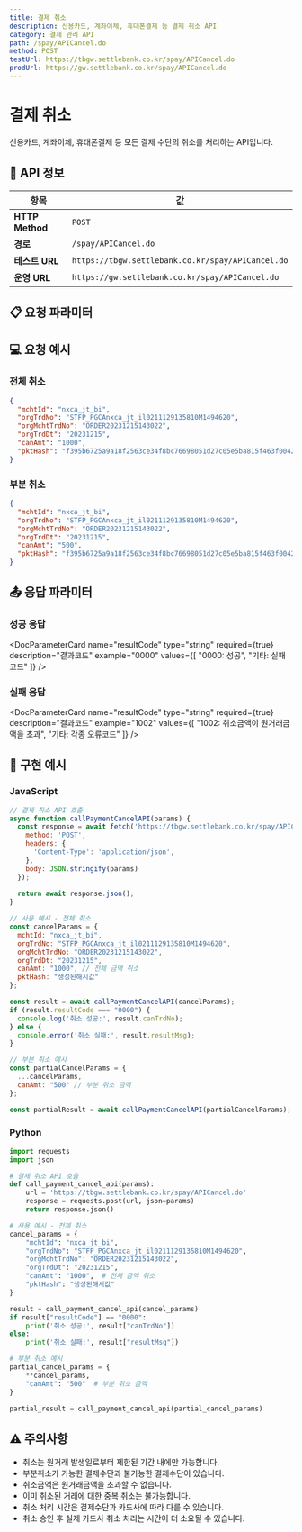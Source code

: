 ```yaml
---
title: 결제 취소
description: 신용카드, 계좌이체, 휴대폰결제 등 결제 취소 API
category: 결제 관리 API
path: /spay/APICancel.do
method: POST
testUrl: https://tbgw.settlebank.co.kr/spay/APICancel.do
prodUrl: https://gw.settlebank.co.kr/spay/APICancel.do
---
```


# 결제 취소

신용카드, 계좌이체, 휴대폰결제 등 모든 결제 수단의 취소를 처리하는 API입니다.

## 📡 API 정보

| 항목 | 값 |
|------|-----|
| **HTTP Method** | `POST` |
| **경로** | `/spay/APICancel.do` |
| **테스트 URL** | `https://tbgw.settlebank.co.kr/spay/APICancel.do` |
| **운영 URL** | `https://gw.settlebank.co.kr/spay/APICancel.do` |

## 📋 요청 파라미터

<ApiParameterCard
  name="mchtId"
  type="string(10)"
  required={true}
  description="헥토파이낸셜에서 부여하는 고유 상점아이디입니다."
  example="nxca_jt_bi"
/>

<ApiParameterCard
  name="orgTrdNo"
  type="string(50)"
  required={true}
  description="원거래번호입니다. 취소하려는 원래 거래의 헥토파이낸셜 거래번호입니다."
  example="STFP_PGCAnxca_jt_il0211129135810M1494620"
/>

<ApiParameterCard
  name="orgMchtTrdNo"
  type="string(100)"
  required={true}
  description="원주문번호입니다. 취소하려는 원래 거래의 상점주문번호입니다."
  example="ORDER20231215143022"
/>

<ApiParameterCard
  name="orgTrdDt"
  type="string(8)"
  required={true}
  description="원거래일자입니다. 취소하려는 원래 거래의 거래일자입니다."
  example="20231215"
/>

<ApiParameterCard
  name="canAmt"
  type="string(12)"
  required={true}
  description="취소금액입니다. 원거래금액보다 작거나 같아야 합니다."
  example="1000"
  note="💰 부분취소 가능, 원거래금액 이하로만 설정 가능"
/>

<ApiParameterCard
  name="pktHash"
  type="string(64)"
  required={true}
  description="SHA256 방식으로 생성한 해쉬값입니다."
  example="f395b6725a9a18f2563ce34f8bc76698051d27c05e5ba815f463f00429061c0c"
  note="🔒 원거래번호 + 원주문번호 + 원거래일자 + 취소금액 + 해쉬키 순서로 조합"
/>

## 💻 요청 예시

### 전체 취소

```json
{
  "mchtId": "nxca_jt_bi",
  "orgTrdNo": "STFP_PGCAnxca_jt_il0211129135810M1494620",
  "orgMchtTrdNo": "ORDER20231215143022",
  "orgTrdDt": "20231215",
  "canAmt": "1000",
  "pktHash": "f395b6725a9a18f2563ce34f8bc76698051d27c05e5ba815f463f00429061c0c"
}
```

### 부분 취소

```json
{
  "mchtId": "nxca_jt_bi",
  "orgTrdNo": "STFP_PGCAnxca_jt_il0211129135810M1494620",
  "orgMchtTrdNo": "ORDER20231215143022",
  "orgTrdDt": "20231215",
  "canAmt": "500",
  "pktHash": "f395b6725a9a18f2563ce34f8bc76698051d27c05e5ba815f463f00429061c0c"
}
```

## 📤 응답 파라미터

### 성공 응답

<DocParameterCard
  name="resultCode"
  type="string"
  required={true}
  description="결과코드"
  example="0000"
  values={[
    "0000: 성공",
    "기타: 실패코드"
  ]}
/>

<DocParameterCard
  name="resultMsg"
  type="string"
  required={true}
  description="결과메시지"
  example="정상적으로 처리되었습니다."
/>

<DocParameterCard
  name="canTrdNo"
  type="string"
  required={true}
  description="취소 거래번호"
  example="STFP_CANCEL_nxca_jt_il0211129135810M1494621"
/>

### 실패 응답

<DocParameterCard
  name="resultCode"
  type="string"
  required={true}
  description="결과코드"
  example="1002"
  values={[
    "1002: 취소금액이 원거래금액을 초과",
    "기타: 각종 오류코드"
  ]}
/>

<DocParameterCard
  name="resultMsg"
  type="string"
  required={true}
  description="결과메시지"
  example="취소금액이 원거래금액을 초과합니다."
/>

<DocParameterCard
  name="canTrdNo"
  type="string"
  required={false}
  description="취소 거래번호 (실패시 null)"
  example="null"
/>

## 🔧 구현 예시

### JavaScript

```javascript
// 결제 취소 API 호출
async function callPaymentCancelAPI(params) {
  const response = await fetch('https://tbgw.settlebank.co.kr/spay/APICancel.do', {
    method: 'POST',
    headers: {
      'Content-Type': 'application/json',
    },
    body: JSON.stringify(params)
  });
  
  return await response.json();
}

// 사용 예시 - 전체 취소
const cancelParams = {
  mchtId: "nxca_jt_bi",
  orgTrdNo: "STFP_PGCAnxca_jt_il0211129135810M1494620",
  orgMchtTrdNo: "ORDER20231215143022",
  orgTrdDt: "20231215",
  canAmt: "1000", // 전체 금액 취소
  pktHash: "생성된해시값"
};

const result = await callPaymentCancelAPI(cancelParams);
if (result.resultCode === "0000") {
  console.log('취소 성공:', result.canTrdNo);
} else {
  console.error('취소 실패:', result.resultMsg);
}

// 부분 취소 예시
const partialCancelParams = {
  ...cancelParams,
  canAmt: "500" // 부분 취소 금액
};

const partialResult = await callPaymentCancelAPI(partialCancelParams);
```

### Python

```python
import requests
import json

# 결제 취소 API 호출
def call_payment_cancel_api(params):
    url = 'https://tbgw.settlebank.co.kr/spay/APICancel.do'
    response = requests.post(url, json=params)
    return response.json()

# 사용 예시 - 전체 취소
cancel_params = {
    "mchtId": "nxca_jt_bi",
    "orgTrdNo": "STFP_PGCAnxca_jt_il0211129135810M1494620",
    "orgMchtTrdNo": "ORDER20231215143022",
    "orgTrdDt": "20231215",
    "canAmt": "1000",  # 전체 금액 취소
    "pktHash": "생성된해시값"
}

result = call_payment_cancel_api(cancel_params)
if result["resultCode"] == "0000":
    print('취소 성공:', result["canTrdNo"])
else:
    print('취소 실패:', result["resultMsg"])

# 부분 취소 예시
partial_cancel_params = {
    **cancel_params,
    "canAmt": "500"  # 부분 취소 금액
}

partial_result = call_payment_cancel_api(partial_cancel_params)
```

## ⚠️ 주의사항

- 취소는 원거래 발생일로부터 제한된 기간 내에만 가능합니다.
- 부분취소가 가능한 결제수단과 불가능한 결제수단이 있습니다.
- 취소금액은 원거래금액을 초과할 수 없습니다.
- 이미 취소된 거래에 대한 중복 취소는 불가능합니다.
- 취소 처리 시간은 결제수단과 카드사에 따라 다를 수 있습니다.
- 취소 승인 후 실제 카드사 취소 처리는 시간이 더 소요될 수 있습니다.

